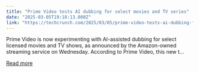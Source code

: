 ```yaml
---
title: "Prime Video tests AI dubbing for select movies and TV series"
date: "2025-03-05T19:18:13.000Z"
link: "https://techcrunch.com/2025/03/05/prime-video-tests-ai-dubbing-for-select-movies-and-tv-series/"
---
```


Prime Video is now experimenting with AI-assisted dubbing for select licensed movies and TV shows, as announced by the Amazon-owned streaming service on Wednesday. According to Prime Video, this new t...

[Read more](https://techcrunch.com/2025/03/05/prime-video-tests-ai-dubbing-for-select-movies-and-tv-series/)
